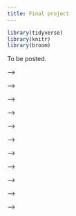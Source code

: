 ```yaml
---
title: Final project
---
```


```r
library(tidyverse)
library(knitr)
library(broom)
```

To be posted.

<!-- ## Project milestones -->

<!-- [Research questions](#research-questions) due Thursday, September 26 -->

<!-- [Project proposal](#project-proposal) due Thursday, October 3 -->

<!-- [Exploratory data analysis](#eda) due Thursday, October 31 -->

<!-- [Presentation](#presentation) + [Presentation comments](#presentation-comments) Monday, November 11 (in lab) -->

<!-- [Analysis draft + peer review](#draft-report-peer-review) Monday, December 2 (peer review in lab) -->

<!-- [Round 1 submission (optional)](#round1-submission) due Sunday, December 8 at 11:59pm -->

<!-- [Written report](#written-report) due Thursday, December 12 at 9pm -->

<!-- [Reproducibility + organization](#reproducibility-organization) due Thursday, December 12 at 9pm -->

<!-- ## Introduction -->

<!-- **TL;DR**: *Pick a data set and do a regression analysis. That is your final project.* -->

<!-- The goal of the final project is for you to use regression analysis to analyze a data set of your own choosing. The data set may already exist or you may collect your own data by scraping the web. -->

<!-- Choose the data based on your group's interests or work you all have done in other courses or research projects. The goal of this project is for you to demonstrate proficiency in the techniques we have covered in this class (and beyond, if you like!) and apply them to a data set to analyze it in a meaningful way. -->

<!-- **All analyses must be done in RStudio using Quarto and GitHub, and your analysis and written report must be reproducible.** -->

<!-- ### Logistics -->

<!-- You will work on the project with your lab groups. The primary deliverables for the project are -->

<!-- 1.  an in-person presentation about the exploratory data analysis and initial modeling -->

<!-- 2.  a written, reproducible final report detailing your analysis -->

<!-- 3.  a GitHub repository containing all work from the project -->

<!-- There are intermediate milestones and peer review assignments throughout the semester to help you work towards the final deliverables. -->

<!-- ## Research questions {#research-questions} -->

<!-- The goal of this milestone is to discuss topics and develop potential research questions your team is interested in investigating for the project. You are only developing potential research questions; you do not need to have a data set identified at this point. -->

<!-- Develop three potential research questions. Include the following for <u>each</u> question: -->

<!-- 1.  A statement of the research question. -->
<!-- 2.  The target population of interest for this question. -->
<!-- 3.  A statement about your motivation for investigating this research question and why this question is important. -->
<!-- 4.  Ideas about the type of data you might use to answer this question. *Note: These are your ideas about the type of data you could use. You do not need to have a data set at this point.* -->

<!-- ### Submission -->

<!-- Write your responses in `research-questions.qmd` in your team's project GitHub repo. Push the qmd and rendered pdf documents to GitHub by the deadline, **Thursday, September 26 at 11:59pm.** -->

<!-- ## Project proposal {#project-proposal} -->

<!-- The purpose of the project proposal is for your team to identify the data set you're interested in analyzing to investigate one of your potential research questions. You will also do some preliminary exploration of the response variable and begin thinking about the modeling strategy. If you're unsure where to find data, you can use the list of potential data sources on the [Tips + resources](https://sta221-fa24.netlify.app/project-tips) page as a starting point. -->

<!-- ::: callout-important -->
<!-- You must the data set(s) in the proposal for the final project, unless instructed otherwise when given feedback. -->
<!-- ::: -->

<!-- The data set must meet the following criteria: -->

<!-- -   At least 500 observations -->

<!-- -   At least 10 columns, such that at least 6 of the columns are useful and unique predictor variables. -->

<!--     -   e.g., identifier variables such as "name", "ID number", etc. are <u>not</u> useful predictor variables. -->

<!--     -   e.g., if you have multiple columns with the same information (e.g. "state abbreviation" and "state name"), then they are not unique predictors. -->

<!-- -   At least one variable that can be identified as a reasonable response variable. -->

<!--     -   The response variable can be quantitative or categorical. -->

<!-- -   A mix of quantitative and categorical variables that can be used as predictors. -->

<!-- -   May not be data that has previously been used in any course materials, or any derivation of data that has been used in course materials. -->

<!-- ::: callout-warning -->
<!-- ### Types of data sets to avoid -->

<!-- -   Data that are likely violate the independence condition. Therefore, avoid data with repeated measures, data collected over time, etc. -->

<!-- -   Data sets in which there is no information about how the data were originally collected -->

<!-- -   Data sets in which there are missing or unclear definitions about the observations and/or variables -->
<!-- ::: -->

<!-- **Ask a member of the teaching team if you're unsure whether your data set meets the criteria.** -->

<!-- The proposal will include the following sections: -->

<!-- ### Section 1: Introduction -->

<!-- ::: callout-tip -->
<!-- Reuse and iterate on the work from the Research Questions milestone. -->
<!-- ::: -->

<!-- -   An introduction to the subject matter you're investigating (citing any relevant literature) -->

<!-- -   Statement of a well-developed research question. -->

<!-- -   The motivation for your research question and why it is important -->

<!-- -   Your team's hypotheses regarding the research question -->

<!--     -   This is a narrative about what you think regarding the research question, not formal statistical hypotheses. -->

<!-- ### Section 2: Data description -->

<!-- -   The source of the data set -->

<!-- -   A description of when and how the data were originally collected (by the original data curator, not necessarily how you found the data) -->

<!-- -   A description of the observations and general characteristics being measured -->

<!-- ### Section 3: Initial exploratory data analysis -->

<!-- -   Description of data cleaning you need to do to prepare for analysis (can focus on the response variable for now), such as joining data sets, imputing missing values, variable transformation, creating a new variable, etc. -->

<!-- -   Visualizations, summary statistics, and narrative to describe the distribution of the response variable. -->

<!-- ### Section 4: Analysis approach -->

<!-- -   a description of the potential predictor variables of interest -->

<!-- -   regression model technique (multiple linear regression for quantitative response variable or logistic regression for a categorical response variable) -->

<!-- ### Data dictionary (aka code book) -->

<!-- Submit a data dictionary for all the variables in your data set in the `README` of the `data` folder. You do <u>not</u> need to include the data dictionary in the PDF document. -->

<!-- ### Submission -->

<!-- Write your narrative and analysis for Sections 1 - 4 in the `proposal.qmd` file in your team's GitHub repo. Put the data set and the data dictionary in the `data` folder in the repo. Push the qmd and rendered pdf documents to GitHub by the deadline, **Thursday, October 3 at 11:59pm.** -->

<!-- ### Grading -->

<!-- The anticipated length, including all graphs, tables, narrative, etc., is 2 -4 pages. -->

<!-- The proposal is worth 10 points and will be graded based on accurately and comprehensively addressing the criteria stated above. Points will be assigned based on a holistic review of the project proposal. -->

<!-- -   **Excellent (9 - 10 points) :** All required elements are completed and are accurate. The data set meets the requirements (or the team has otherwise discussed the data with Professor Tackett) and the data do not pose obvious violations to the modeling assumptions. There is a thoughtful and comprehensive description of the data and exploration of the response variable as described above. The narrative is written clearly, all tables and visualizations are nicely formatted, and the work would be presentable in a professional setting. -->

<!-- -   **Strong (7 - 8 points)**: Requirements are mostly met, but there are some elements that are incomplete or inaccurate. Some minor revision of the work required before team is ready for modeling. -->

<!-- -   **Satisfactory (5 - 6 points):** Requirements partially met, but there are some elements that are incomplete and/or inaccurate. Major revision of the work required before team is ready for modeling. -->

<!-- -   **Needs Improvement (4 or fewer points points):** Requirements are largely unmet, and there are large elements that are incomplete and/or inaccurate. Substantial revisions of the work required before team is ready for modeling. -->

<!-- ## Exploratory data analysis {#eda} -->

<!-- ::: callout-tip -->
<!-- Reuse and iterate on the work from the previous milestones. -->
<!-- ::: -->

<!-- The purpose of this milestone is begin exploring the data and get early feedback on your data and analysis. You will submit a draft of the beginning of your report that includes the introduction and exploratory data analysis, with an emphasis on the EDA. It will also help you prepare for the presentation of the exploratory data analysis results. -->

<!-- Below is a brief description of the sections to include in this step: -->

<!-- ### Introduction -->

<!-- This section includes an introduction to the project motivation, background, data, and research question. -->

<!-- ### Exploratory data analysis -->

<!-- This section includes the following: -->

<!-- -   Description of the data set and key variables. -->

<!-- -   Exploratory data analysis of the response variable and key predictor variables. -->

<!--     -   Univariate EDA of the response and key predictor variables. -->
<!--     -   Bivariate EDA of the response and key predictor variables -->
<!--     -   Potential interaction effects. -->

<!-- ### Submission -->

<!-- Write your draft introduction and exploratory data analysis in the `written-report.qmd` file in your team's GitHub repo. Push the qmd and rendered pdf documents to GitHub by the deadline, **Thursday, October 31 at 11:59pm.** -->

<!-- ### Grading -->

<!-- The anticipated length, including all graphs, tables, narrative, etc. with code, warnings, and messages suppressed is about about 4 - 6 pages. -->

<!-- ::: callout-tip -->
<!-- You can suppress code, warnings, and messages by including the following in the YAML: -->

<!-- ``` r -->
<!-- execute:  -->
<!--   echo: false -->
<!--   message: false -->
<!--   warning: false -->
<!-- ``` -->
<!-- ::: -->

<!-- The exploratory data analysis is worth 15 points and will be graded based on accurately and comprehensively addressing the criteria stated above, along with incorporating the feedback from the proposal. Points will be assigned based on a holistic review of the exploratory data analysis. -->

<!-- -   **Excellent (14 - 15 points) :** All required elements are completed and are accurate. There is a thorough exploration of the data as described above, and the team has demonstrated a careful and thoughtful approach exploring the data and preparing it for analysis. The narrative is written clearly, all tables and visualizations are nicely formatted, and the work would be presentable in a professional setting. -->

<!-- -   **Strong: (11 - 13 points):** Requirements are mostly met, but there are some elements that are incomplete or inaccurate. Some revision of the work required before team is ready for modeling. -->

<!-- -   **Satisfactory (8 - 10 points):** Requirements partially met, but there are some elements that are incomplete and/or inaccurate. Major revision of the work required before team is ready for modeling. -->

<!-- -   **Needs Improvement (7 or fewer points points):** Requirements are largely unmet, and there are large elements that are incomplete and/or inaccurate. Substantial revisions of the work required before team is ready for modeling. -->

<!-- ## Presentation {#presentation} -->

<!-- ::: callout-important -->
<!-- Presentations will take place in class during labs on **November 11**. Presentation order will be announced in advance. -->
<!-- ::: -->

<!-- Your team will do an in-person presentation that summarizes and showcases the work you've done on the project thus far. Because the presentations will take place while you're still working on the project, it will also be an opportunity to receive feedback and suggestions as well as provide feedback to other teams. The presentation will focus on introducing the subject matter and research question, showcase key results from the exploratory data analysis, and discuss primary modeling strategies and/or results. The presentation should be supported by slides that serve as a brief visual addition to the presentation. The presentation and slides will be graded for content and clarity. -->

<!-- You can create your slides with any software you like (e.g., Keynote, PowerPoint, Google Slides, etc.). You can also use Quarto to make your slides! While we won't be covering making slides with Quarto in the class, we would be happy to help you with it in office hours. It's no different than writing other documents with Quarto, so the learning curve will not be steep! -->

<!-- The presentation is expected to be between 5 to 8 minutes. It may [**not exceed 8 minutes**]{.underline}, due to the limited time during lab. -->

<!-- **Every team member is expected to speak in the presentation.** Part of the grade will be whether every team member had a meaningful speaking role in the presentation. -->

<!-- ### Slides -->

<!-- The slide deck should have no more than 6 content slides + 1 title slide to ensure you have enough time to discuss each slide. s Here is a <u>suggested</u> outline as you think through the slides; you do <u>not</u> have to use this exact format for the 6 slides. -->

<!-- -   Title Slide -->

<!-- -   Slide 1: Introduce the subject, motivation, and research question -->

<!-- -   Slide 2: Introduce the data set -->

<!-- -   Slide 3 - 4: Highlights from the EDA (be sure to include EDA for the response variable!) -->

<!-- -   Slide 5: Initial modeling strategies / results -->

<!-- -   Slide 6: Next steps and any questions you'd like to get feedback on -->

<!-- ### Submission -->

<!-- You can submit the presentation slides in two ways: -->

<!-- -   Put a PDF of the slides or Quarto slides in the `presentation` folder in your team's GitHub repo. -->

<!-- -   Put the URL to your slides in the `README` of the `presentation` folder. If you share the URL, please make sure permissions are set so Prof. Tackett can view the slides. -->

<!-- ::: callout-important -->
<!-- Slides must be submitted by the start of your lab on November 11. We will use a classroom computer for the presentations. -->
<!-- ::: -->

<!-- ### Grading -->

<!-- The presentation is worth points. It will be graded based on the following: -->

<!-- -   **Content:** The team told a unified story that clearly introduced the subject matter, research question, and exploration of the data. -->

<!-- -   **Slides:** The presentation slides were organized, included clear and informative visualizations, and were easily readable. -->

<!-- -   **Presentation:** The team's communication style was clear and professional. The team divided the time well and stayed within the 8 minute time limit, with each team member making a meaningful contribution to the presentation. -->

<!-- 80% of the presentation grade will be the average of the teaching team scores and 20% will be the average of the peer scores. -->

<!-- ## Presentation comments {#presentation-comments} -->

<!-- ::: callout-important -->
<!-- Click here to see the teams you're scoring and a link to the feedback form. -->

<!-- This portion of the project is worth 2 points and will be assessed individually. -->
<!-- ::: -->

<!-- You will provide feedback on two teams' presentations. The assigned teams and link to the feedback form will be available in advance of the presentations. Please provide all scores and comments by the end of the lab session. There will be a few minutes between each presentation to submit scores and comments. -->

<!-- The grade will be based on submitting the scores and comments for both of your assigned teams by the end of the presentation day, November 11. -->

<!-- ## Analysis + peer review {#draft-report-peer-review} -->

<!-- The purpose of the draft and peer review is to give you an opportunity to get early feedback on your analysis. Therefore, the draft and peer review will focus primarily on the exploratory data analysis, modeling, and initial interpretations. -->

<!-- ### Draft report -->

<!-- ::: callout-important -->
<!-- The draft report is due in your GitHub repo by December 2 at 10am. -->
<!-- ::: -->

<!-- Write the draft in the `written-report.qmd` file in your project repo. -->

<!-- Below is a brief description of the sections to focus on in the draft: -->

<!-- #### Introduction and data -->

<!-- This section includes an introduction to the project motivation, data, and research question. Describe the data and definitions of key variables. It should also include some exploratory data analysis. All of the EDA won't fit in the body of the report, so focus on the EDA for the response variable and a few other interesting variables and relationships. -->

<!-- #### Methodology -->

<!-- This section includes a brief description of your modeling process. Explain the reasoning for the type of model you're fitting, predictor variables considered for the model including any interactions. Additionally, show how you arrived at the final model by describing the model selection process, any variable transformations (if needed), and any other relevant considerations that were part of the model fitting process. -->

<!-- #### Results -->

<!-- In this section, you will output the final model and include a brief discussion of the model assumptions, diagnostics, and any relevant model fit statistics. -->

<!-- This section also includes initial interpretations and conclusions drawn from the model. -->

<!-- #### Grading -->

<!-- The draft will be graded based on whether there is demonstration of a reasonable attempt at each of the sections described below in the written report file in the GitHub repo by the deadline. -->

<!-- ### Peer review -->

<!-- ::: callout-important -->
<!-- Peer review comments are due in GitHub on December 3 at 11:59pm. -->
<!-- ::: -->

<!-- Critically reviewing others' work is a crucial part of the scientific process, and STA 221 is no exception. Each lab team will be assigned two other teams' projects to review. Each team should push their draft to their GitHub repo by 10 am on the day their lab's draft is due. The lab that week will be dedicated to the peer review, so your team will have time to review and provide quality feedback to two other teams. -->

<!-- During the peer review process, you will be provided read-only access to your partner teams' GitHub repos. Provide your review in the form of GitHub issues to your partner team's GitHub repo using the issue template provided in the repo. -->

<!-- #### Steps for peer review -->

<!-- ::: callout-important -->
<!-- ## Peer review assignments -->

<!-- [Click here](https://prodduke-my.sharepoint.com/:x:/g/personal/mt324_duke_edu/EbrBSVVPbNZApOqfoakROssB4-K9I92L9wYWDClTH6Q5MA?e=iNelwG) to see the teams you're peer reviewing.You'll spend about 30 minutes reviewing each project. -->
<!-- ::: -->

<!-- -   When you get to lab, you should have access to the GitHub repos for the teams you're reviewing. In GitHub, search the repositories for `project`, and you should see the repos for the projects you're reviewing. You will be able to read the files in the repo and post issues, but you cannot push changes to the repo. You will have access to the repo until the deadline for the peer review. -->

<!-- -   You may choose to all work on both peer reviews or have some team members focus on a single peer review. Either way there will be one peer review grade assigned per team. -->

<!-- -   For each team you're reviewing: -->

<!--     -   Open that team's repo, read the project draft, and browse the rest of the repo. -->

<!--     -   Go to the **Issues** tab in that repo, click on **New issue**, and click on **Get started** for the Peer Review issue. Write your responses to the prompts in the issue. You will answer the the following questions: -->

<!--         -   Describe the goal of the project. -->

<!--         -   Describe the data set used in the project. What are the observations in the data? What is the source of the data? How were the data originally collected? -->

<!--         -   Consider the exploratory data analysis (EDA). Describe one aspect of the EDA that is effective in helping you understand the data. Provide constructive feedback on how the team might improve the EDA. -->

<!--         -   Describe the statistical methods, analysis approach, and discussion of model assumptions, diagnostics, model fit. -->

<!--         -   Provide constructive feedback on how the team might improve their analysis. Make sure your feedback includes at least one comment on the statistical modeling aspect of the project, but also feel free to comment on aspects beyond the modeling. -->

<!--         -   Provide constructive feedback on the interpretations and initial conclusion. What is most effective in the presentation of the results? What additional detail can the team provide to make the results and conclusions easier for the reader to understand? -->

<!--         -   What aspect of this project are you most interested in and think would be interesting to highlight in the written report? -->

<!--         -   Provide constructive feedback on any issues with file and/or code organization. -->

<!--         -   (Optional) Any further comments or feedback? -->

<!-- #### Grading -->

<!-- The peer review will be graded on the extent to which each comprehensively and constructively addresses the components on the peer review form. There will be one peer review grade per team. -->

<!-- ## Round 1 submission (optional) {#round1-submission} -->

<!-- ::: callout-important -->
<!-- The Round 1 submission is due on Sunday, December 8 at 11:59pm. Reports submitted after this date will not receive preliminary feedback. -->
<!-- ::: -->

<!-- The Round 1 submission is an opportunity to receive detailed feedback on your analysis and [Written report](#written-report) before the final submission. Therefore, to make the feedback most useful, **you must submit a complete written report to receive feedback.** You will also be notified of the grade you would receive at that point. You will have the option to keep the grade (and thus you don't need to turn in an updated report) or resubmit the written report by the final submission deadline to receive a new grade. -->

<!-- #### To submit the Round 1 submission: -->

<!-- 1.  Push the updated `written-report.qmd` and `written-report.pdf` to your GitHub repo. -->

<!-- 2.  Open an issue with the title "Round 1 Submission". You can use the template issue in the GitHub repo. Make sure I am tagged in the issue (`@matackett`), so I receive an email notification of your Round 1 submission. See [Creating an issue from a repository](https://docs.github.com/en/issues/tracking-your-work-with-issues/creating-an-issue#creating-an-issue-from-a-repository) for instructions on opening an issue. Please ask a member of the teaching team for assistance if you need help opening the issue. -->

<!-- Note that this is optional, so there is <u>no</u> grade penalty for not turning in a Round 1 submission. Due to time constraints at the end of the semester, only high-level feedback will be given for the reports submitted at the final written report deadline on December 12. -->

<!-- ## Written report {#written-report} -->

<!-- ::: callout-important -->
<!-- The written report is due on Thursday, December 12 at **9pm**.\ -->
<!-- \ -->
<!-- Your written report must be completed in the `written-report.qmd` file and must be reproducible. All team members should contribute to the GitHub repository, with regular meaningful commits. -->

<!-- Before you finalize your write up, make sure the code chunks are not visible and all messages and warnings are suppressed. -->
<!-- ::: -->

<!-- -   You will submit the PDF of your final report on GitHub. -->

<!-- -   The PDF you submit must match the .qmd in your GitHub repository *exactly*. The mandatory components of the report are below. You are free to add additional sections as necessary. **The report, including tables and visualizations, must be no more than 10 pages long.** There is no minimum page requirement; however, you should comprehensively address all of the analysis and report. -->

<!-- -   Be selective in what you include in your final write-up. The goal is to write a cohesive narrative that demonstrates a thorough and comprehensive analysis rather than explain every step of the analysis. -->

<!-- -   You are welcome to include an appendix with additional work at the end of the written report document; however, grading will overwhelmingly be based on the content in the main body of the report. You should assume the reader will not see the material in the appendix unless prompted to view it in the main body of the report. The appendix should be neatly formatted and easy for the reader to navigate. It is not included in the 10-page limit. -->

<!-- ### Introduction and data -->

<!-- This section includes an introduction to the project motivation, data, and research question. Describe the data and definitions of key variables. It should also include some exploratory data analysis. All of the EDA won't fit in the paper, so focus on the EDA for the response variable and a few other interesting variables and relationships. -->

<!-- <!-- #### Grading criteria --> -->

<!-- <!-- The research question and motivation are clearly stated in the introduction, including citations for the data source and any external research. The data are clearly described, including a description about how the data were originally collected and a concise definition of the variables relevant to understanding the report. The data cleaning process is clearly described, including any decisions made in the process (e.g., creating new variables, removing observations, etc.) The explanatory data analysis helps the reader better understand the observations in the data along with interesting and relevant relationships between the variables. It incorporates appropriate visualizations and summary statistics. --> -->

<!-- ### Methodology -->

<!-- This section includes a brief description of your modeling process. Explain the reasoning for the type of model you're fitting, predictor variables considered for the model including any interactions. Additionally, show how you arrived at the final model by describing the model selection process, interactions considered, variable transformations (if needed), assessment of conditions and diagnostics, and any other relevant considerations that were part of the model fitting process. -->

<!-- <!-- #### Grading criteria --> -->

<!-- <!-- The analysis steps are appropriate for the data and research question. The group used a thorough and careful approach to select the variables in the final model; the approach is clearly described in the report. The model selection process took into account potential interaction effects and addressed any violations in model conditions. If violations of model conditions are still present, there was a reasonable attempt to address the violations based on the course content. --> -->

<!-- ### Results -->

<!-- <!-- This is where you will output the final model with any relevant model fit statistics, conditions, and diagnostics. --> -->

<!-- Describe the key results from the model. The goal is not to interpret every single variable in the model but rather to show that you are proficient in using the model output to address the research questions, using the interpretations to support your conclusions. Focus on the variables that help you answer the research question and that provide relevant context for the reader. -->

<!-- <!-- #### Grading criteria --> -->

<!-- <!-- The model fit is clearly assessed, and interesting findings from the model are clearly described. The model conditions and diagnostics are thoroughly and accurately assessed for their model. Interpretations of model coefficients are used to support the key findings and conclusions, rather than merely listing the interpretation of every model coefficient. If the primary modeling objective is prediction, the model's predictive power is thoroughly assessed. --> -->

<!-- ### Discussion + Conclusion -->

<!-- In this section you'll include a summary of what you have learned about your research question along with statistical arguments supporting your conclusions. In addition, discuss the limitations of your analysis and provide suggestions on ways the analysis could be improved. Any potential issues pertaining to the reliability and validity of your data and appropriateness of the statistical analysis should also be discussed here. Lastly, this section will include ideas for future work. -->

<!-- <!-- #### Grading criteria --> -->

<!-- <!-- Overall conclusions from analysis are clearly described, and the model results are put into the larger context of the subject matter and original research question. There is thoughtful consideration of potential limitations of the data and/or analysis, and ideas for future work are clearly described. --> -->

<!-- ### Organization + formatting -->

<!-- This is an assessment of the overall presentation and formatting of the written report. -->

<!-- <!-- #### Grading criteria --> -->

<!-- <!-- The report neatly written and organized with clear section headers and appropriately sized figures with informative labels. Numerical results are displayed with a reasonable number of digits, and all visualizations are neatly formatted and labeled. All citations and links are properly formatted. If there is an appendix, it is reasonably organized and easy for the reader to find relevant information. All code, warnings, and messages are suppressed. The main body of the written report (not including the appendix) is no longer than 10 pages. --> -->

<!-- ## Reproducibility + organization {#reproducibility-organization} -->

<!-- ::: callout-important -->
<!-- The repo should be neatly organized by **Thursday, December 12 at 9pm.** -->
<!-- ::: -->

<!-- All written work (with exception of presentation slides) should be reproducible, and the GitHub repo should be neatly organized. -->

<!-- The GitHub repo should have the following structure: -->

<!-- -   `README`: Short project description and data dictionary -->

<!-- -   `written-report.qmd` & `written-report.pdf`: Final written report -->

<!-- -   `proposal.qmd` & `proposal.pdf`: Project proposal -->

<!-- -   `research-questions.qmd` & `research-questions.pdf`: Proposed research questions -->

<!-- -   `/data`: Folder that contains the data set for the final project. -->

<!-- -   `project.Rproj`: File specifying the RStudio project -->

<!-- -   `/presentation`: Folder with the presentation slides or link to slides. -->

<!-- -   `.gitignore`: File that lists all files that are in the local RStudio project but not the GitHub repo -->

<!-- -   `/.github`: Folder for peer review issue template -->

<!-- -   Any other files should be neatly organized into clearly labeled folders. -->

<!-- Update the README of the project repo with your project title and a few sentences (\~ 2 -5) describing your final project. -->

<!-- Points for reproducibility + organization will be based on the reproducibility of the written report and the organization of the project GitHub repo. The repo should be neatly organized as described above, there should be no extraneous files, all text in the `README` should be easily readable. -->

<!-- ## Peer teamwork evaluation -->

<!-- There will be an opportunity to provide feedback to Professor Tackett about each team member's contribution to the project. If you are suggesting that an individual did less than half the expected contribution given your team size (e.g., for a team of four students, if a student contributed less than 12.5% of the total effort), please provide some explanation. If any individual gets an average peer score indicating that this was the case, their grade will be assessed accordingly. -->

<!-- ## Overall grading -->

<!-- The grade breakdown is as follows: -->

<!-- | Total                          | 100 pts | -->
<!-- |--------------------------------|---------| -->
<!-- | Research question              | 3 pts   | -->
<!-- | Project proposal               | 10 pts  | -->
<!-- | Exploratory data analysis      | 15 pts  | -->
<!-- | Presentation                   | 10 pts  | -->
<!-- | Presentation comments          | 2 pts   | -->
<!-- | Draft report + peer review     | 15 pts  | -->
<!-- | Written report                 | 40 pts  | -->
<!-- | Reproducibility + organization | 5 pts   | -->

<!-- ### Grading summary -->

<!-- Grading of the project will take into account the following: -->

<!-- -   Content - What is the quality of research and/or policy question and relevancy of data to those questions? -->

<!-- -   Correctness - Are statistical procedures carried out and explained correctly? -->

<!-- -   Writing and Presentation - What is the quality of the statistical presentation, writing, and explanations? -->

<!-- -   Creativity and Critical Thought - Is the project carefully thought out? Are the limitations carefully considered? Does it appear that time and effort went into the planning and implementation of the project? -->

<!-- A general breakdown of scoring is as follows: -->

<!-- -   *90%-100%*: Outstanding effort. Student understands how to apply all statistical concepts, can put the results into a cogent argument, can identify weaknesses in the argument, and can clearly communicate the results to others. -->

<!-- -   *80%-89%*: Good effort. Student understands most of the concepts, puts together an adequate argument, identifies some weaknesses of their argument, and communicates most results clearly to others. -->

<!-- -   *70%-79%*: Passing effort. Student has misunderstanding of concepts in several areas, has some trouble putting results together in a cogent argument, and communication of results is sometimes unclear. -->

<!-- -   *60%-69%*: Struggling effort. Student is making some effort, but has misunderstanding of many concepts and is unable to put together a cogent argument. Communication of results is unclear. -->

<!-- -   *Below 60%*: Student is not making a sufficient effort. -->

<!-- ## Late work policy -->

<!-- There is no late work accepted on the draft report or presentation. Other components of the project may be accepted up to 48 hours late. A 10% late deduction will apply for each 24-hour period late. -->

<!-- **Be sure to turn in your work early to avoid any technological mishaps.** -->
